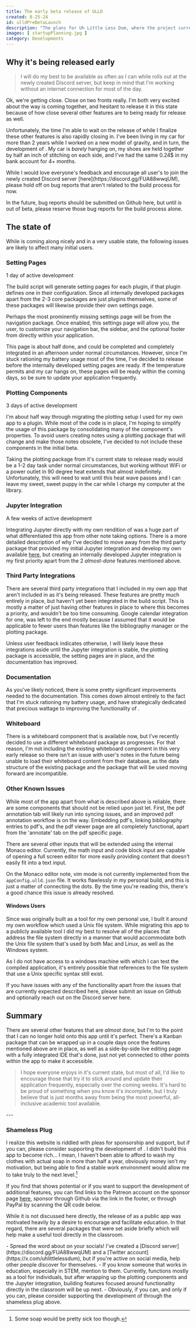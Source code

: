 ```yaml
---
title: The early beta release of ULLD
created: 8-25-24
id: ulldPreBetaLaunch
description: "The plans for Uh Little Less Dum, where the project currently sits, and how you, the user, can help determine what happens next."
images: [ startupPlanning.jpg ]
category: Developments
---
```


## Why it's being released early

> I will do my best to be available as often as I can while <LogoAsText /> rolls out at the newly created <StaticLink link="links.social.discord">Discord server</StaticLink>, but keep in mind that I'm working without an internet connection for most of the day.

Ok, we're getting close. Close on two fronts really. I'm both very excited about the way <LogoAsText /> is coming together, and hesitant to release it in this state because of how close several other features are to being ready for release as well.

Unfortunately, the time I'm able to wait on the release of <LogoAsText /> while I finalize these other features is also rapidly closing in. I've been living in my car for more than 2 years while I worked on a new model of gravity, and in turn, the development of <LogoAsText />. My car is _barely_ hanging on, my shoes are held together by half an inch of stitching on each side, and I've had the same 0.24$ in my bank account for 4+ months.

<Admonition title="Your feedback" type="info" dropdown open>
While I would love everyone's feedback and encourage all user's to join the newly created <LogoAsText /> Discord server [here](https://discord.gg/FUA88wwqUM), please hold off on bug reports that aren't related to the build process for now.  

In the future, bug reports should be submitted on Github <StaticLink link="links.social.github">here</StaticLink>, but until <LogoAsText /> is out of beta, please reserve those bug reports for the build process alone.
</Admonition>


## The state of <LogoAsText fontSize={24} />

While <LogoAsText /> is coming along nicely and in a very usable state, the following issues are likely to affect many initial users.

### Setting Pages

<Hint estimatedTime>
1 day of active development
</Hint>

The <LogoAsText /> build script will generate setting pages for each plugin, if that plugin defines one in their configuration. Since all internally developed packages apart from the 2-3 core packages are just plugins themselves, some of these packages will likewise provide their own settings page. 

Perhaps the most prominently missing settings page will be from the navigation package. Once enabled, this settings page will allow you, the user, to customize your navigation bar, the sidebar, and the optional footer from directly within your application.  

This page is about half done, and could be completed and completely integrated in an afternoon under normal circumstances. However, since I'm stuck rationing my battery usage most of the time, I've decided to release <LogoAsText /> before the internally developed setting pages are ready. If the temperature permits and my car hangs on, these pages will be ready within the coming days, so be sure to update your application frequently.


### Plotting Components


<Hint estimatedTime>
3 days of active development
</Hint>

I'm about half way through migrating the plotting setup I used for my own app to a <LogoAsText /> plugin. While most of the code is in place, I'm hoping to simplify the usage of this package by consolidating many of the component's properties. To avoid users creating notes using a plotting package that will change and make those notes obsolete, I've decided to not include these components in the initial beta.

Taking the plotting package from it's current state to release ready would be a 1-2 day task under normal circumstances, but working without WiFi or a power outlet in 90 degree heat extends that almost indefinitely. Unfortunately, this will need to wait until this heat wave passes and I can leave my sweet, sweet puppy in the car while I charge my computer at the library.

### Jupyter Integration

<Hint estimatedTime>
A few weeks of active development
</Hint>

Integrating Jupyter directly with my own rendition of <LogoAsText /> was a huge part of what differentiated this app from other note taking options. There is a more detailed description of why I've decided to move away from the third party package that provided my initial Jupyter integration and develop my own available [here](/docs/user/jupyterIntegration), but creating an internally developed Jupyter integration is my first priority apart from the 2 _almost-done_ features mentioned above.

### Third Party Integrations

There are several third party integrations that I included in my own app that aren't included in <LogoAsText /> as it's being released. These features are pretty much entirely in place, but haven't yet been integrated in the build script. This is mostly a matter of just having other features in place to where this becomes a priority, and wouldn't be too time consuming. Google calendar integration for one, was left to the end mostly because I assumed that it would be applicable to fewer users than features like the bibliography manager or the plotting package.

Unless user feedback indicates otherwise, I will likely leave these integrations aside until the Jupyter integration is stable, the plotting package is accessible, the setting pages are in place, and the documentation has improved.

### Documentation

As you've likely noticed, there is some pretty significant improvements needed to the <LogoAsText /> documentation. This comes down almost entirely to the fact that I'm stuck rationing my battery usage, and have strategically dedicated that precious wattage to improving the functionality of <LogoAsText />.


### Whiteboard

There is a whiteboard component that is available now, but I've recently decided to use a different whiteboard package as <LogoAsText /> progresses. For that reason, I'm not including the existing whiteboard component in this very early release so there isn't an issue with user's notes in the future being unable to load their whiteboard content from their database, as the data structure of the existing package and the package that will be used moving forward are incompatible. 


### Other Known Issues

While most of the app apart from what is described above is reliable, there are some components that should not be relied upon just let. First, the pdf annotation tab will likely run into syncing issues, and an improved pdf annotation workflow is on the way. Embedding pdf's, linking bibliography entries to pdf's, and the pdf viewer page are all completely functional, apart from the 'annotate' tab on the pdf specific page.

There are several other inputs that will be extended using the internal Monaco editor. Currently, the math input and code block input are capable of opening a full screen editor for more easily providing content that doesn't easily fit into a text input.

On the Monaco editor note, vim mode is not currently implemented from the `appConfig.ulld.json` file. It works flawlessly in my personal build, and this is just a matter of connecting the dots. By the time you're reading this, there's a good chance this issue is already resolved.

#### Windows Users

Since <LogoAsText /> was originally built as a tool for my own personal use, I built it around my own workflow which used a Unix file system. While migrating this app to a publicly available tool I did my best to resolve all of the places that address the file system directly in a manner that would accommodate both the Unix file system that's used by both Mac and Linux, as well as the Windows system. 

As I do not have access to a windows machine with which I can test the compiled application, it's entirely possible that references to the file system that use a Unix specific syntax still exist.

If you have issues with any of the <LogoAsText /> functionality apart from the issues that are currently expected described here, please submit an issue on <StaticLink link="links.social.github">Github</StaticLink> and optionally reach out on the Discord server <StaticLink link="links.social.discord">here</StaticLink>.


## Summary

There are several other features that are _almost_ done, but I'm to the point that I can no longer hold onto this app until it's perfect. There's a Kanban package that can be wrapped up in a couple days once the features mentioned above are in place, as well as a side-by-side live editing page with a fully integrated IDE that's done, just not yet connected to other points within the app to make it accessible.

> I hope everyone enjoys <LogoAsText /> in it's current state, but most of all, I'd like to encourage those that try it to stick around and update their application frequently, especially over the coming weeks. It's hard to be proud of something when you know it's incomplete, but I truly believe that <LogoAsText /> is just months away from being the most powerful, all-inclusive academic tool available.

<VSpace height={16} />
---

### Shameless Plug

I realize this website is riddled with pleas for sponsorship and support, but if you can, please consider supporting the development of <LogoAsText />. I didn't build this app to become rich... I mean, I haven't been able to afford to wash my clothes with actual soap in more than half a year, obviously money isn't my motivation, but being able to find a stable work environment would allow me to take <LogoAsText /> truly to the next level.[^1]

If you find that <LogoAsText /> shows potential or if you want to support the development of additional features, you can find links to the <LogoAsText /> Patreon account on the sponsor page [here](/sponsor), sponsor <LogoAsText /> through Github via the link in the footer, or through PayPal by scanning the QR code below.  

While it is not discussed here directly, the release of <LogoAsText /> as a public app was motivated heavily by a desire to encourage and facilitate education. In that regard, there are several packages that were set aside briefly which will help make <LogoAsText /> a useful tool directly in the classroom.

<Center>
    <PayPalQR
        fill="hsl(var(--foreground))"
        size={120}
    />
</Center>

<Admonition title="How you can help" type="info" icon="handshake">
- Spread the word about <LogoAsText /> on your socials! I've created a [Discord server](https://discord.gg/FUA88wwqUM) and a [Twitter account](https://x.com/uhlittlelessdum), but if you're active on social media, help other people discover <LogoAsText /> for themselves.
- If you know someone that works in education, especially in STEM, mention <LogoAsText /> to them. Currently, <LogoAsText /> functions mostly as a tool for individuals, but after wrapping up the plotting components and the Jupyter integration, building features focused around functionality directly in the classroom will be up next.
- Obviously, if you can, and only if you can, please consider supporting the development of <LogoAsText /> through the shameless plug above.
</Admonition>


[^1]: Some soap would be pretty sick too though.
